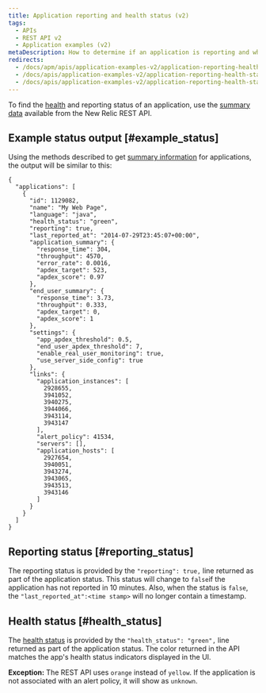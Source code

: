 ```yaml
---
title: Application reporting and health status (v2)
tags:
  - APIs
  - REST API v2
  - Application examples (v2)
metaDescription: How to determine if an application is reporting and what it's health status is by using New Relic's REST API v2.
redirects:
  - /docs/apm/apis/application-examples-v2/application-reporting-health-status
  - /docs/apis/application-examples-v2/application-reporting-health-status
  - /docs/apis/application-examples-v2/application-reporting-health-status-v2
---
```


To find the [health](/docs/accounts-partnerships/education/getting-started-new-relic/glossary#health-status) and reporting status of an application, use the [summary data](/docs/apm/apis/api-v2-examples/summary-data-examples) available from the New Relic REST API.

## Example status output [#example_status]

Using the methods described to get [summary information](/docs/apm/apis/api-v2-examples/summary-data-examples) for applications, the output will be similar to this:

```
{
  "applications": [
    {
      "id": 1129082,
      "name": "My Web Page",
      "language": "java",
      "health_status": "green",
      "reporting": true,
      "last_reported_at": "2014-07-29T23:45:07+00:00",
      "application_summary": {
        "response_time": 304,
        "throughput": 4570,
        "error_rate": 0.0016,
        "apdex_target": 523,
        "apdex_score": 0.97
      },
      "end_user_summary": {
        "response_time": 3.73,
        "throughput": 0.333,
        "apdex_target": 0,
        "apdex_score": 1
      },
      "settings": {
        "app_apdex_threshold": 0.5,
        "end_user_apdex_threshold": 7,
        "enable_real_user_monitoring": true,
        "use_server_side_config": true
      },
      "links": {
        "application_instances": [
          2928655,
          3941052,
          3940275,
          3944066,
          3943114,
          3943147
        ],
        "alert_policy": 41534,
        "servers": [],
        "application_hosts": [
          2927654,
          3940051,
          3943274,
          3943065,
          3943513,
          3943146
        ]
      }
    }
  ]
}
```

## Reporting status [#reporting_status]

The reporting status is provided by the `"reporting": true,` line returned as part of the application status. This status will change to `false`if the application has not reported in 10 minutes. Also, when the status is `false`, the `"last_reported_at":<time stamp>` will no longer contain a timestamp.

## Health status [#health_status]

The [health status](/docs/accounts-partnerships/education/getting-started-new-relic/glossary#health-status) is provided by the `"health_status": "green",` line returned as part of the application status. The color returned in the API matches the app's health status indicators displayed in the UI.

**Exception:** The REST API uses `orange` instead of `yellow`. If the application is not associated with an alert policy, it will show as `unknown`.
